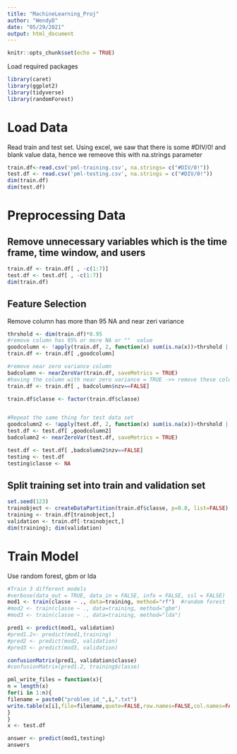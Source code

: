 ```yaml
---
title: "MachineLearning_Proj"
author: "WendyD"
date: "05/29/2021"
output: html_document
---
```


```r
knitr::opts_chunk$set(echo = TRUE)
```

Load required packages
```r
library(caret)
library(ggplot2)
library(tidyverse)
library(randomForest)
```

# Load Data

Read train and test set. Using excel, we saw that there is some #DIV/0! and blank value data, hence we remeove this with na.strings parameter 
```r
train.df<-read.csv('pml-training.csv', na.strings= c("#DIV/0!")) 
test.df <- read.csv('pml-testing.csv', na.strings = c("#DIV/0!"))
dim(train.df)
dim(test.df)
```

# Preprocessing Data

## Remove unnecessary variables which is the time frame, time window, and users

```r
train.df <- train.df[ , -c(1:7)]
test.df <- test.df[ , -c(1:7)]
dim(train.df)

```

## Feature Selection

Remove column has more than 95 NA and near zeri variance

```r
thrshold <- dim(train.df)*0.95
#remove column has 95% or more NA or ""  value
goodcolumn <- !apply(train.df, 2, function(x) sum(is.na(x))>thrshold || sum(x=="")>thrshold)
train.df <- train.df[ ,goodcolumn]

#remove near zero variance column
badcolumn <- nearZeroVar(train.df, saveMetrics = TRUE)
#having the column with near zero variance = TRUE ->> remove these column
train.df <- train.df[ , badcolumn$nzv==FALSE]

train.df$classe <- factor(train.df$classe)


#Repeat the same thing for test data set
goodcolumn2 <- !apply(test.df, 2, function(x) sum(is.na(x))>thrshold || sum(x=="")>thrshold)
test.df <- test.df[ ,goodcolumn2]
badcolumn2 <- nearZeroVar(test.df, saveMetrics = TRUE)

test.df <- test.df[ ,badcolumn2$nzv==FALSE]
testing <- test.df
testing$classe <- NA

```

## Split training set into train and validation set

```r
set.seed(123)
trainobject <- createDataPartition(train.df$classe, p=0.8, list=FALSE)
training <- train.df[trainobject,]
validation <- train.df[-trainobject,]
dim(training); dim(validation)
```



# Train Model
Use random forest, gbm or lda


```r
#Train 3 different models
#verbose(data_out = TRUE, data_in = FALSE, info = FALSE, ssl = FALSE)
mod1 <- train(classe ~ ., data=training, method="rf")  #random forest
#mod2 <- train(classe ~ ., data=training, method="gbm")
#mod3 <- train(classe ~ ., data=training, method="lda")

pred1 <- predict(mod1, validation)
#pred1.2<- predict(mod1,training)
#pred2 <- predict(mod2, validation)
#pred3 <- predict(mod3, validation)
```




```r
confusionMatrix(pred1, validation$classe)
#confusionMatrix(pred1.2, training$classe)

```

```r
pml_write_files = function(x){
n = length(x)
for(i in 1:n){
filename = paste0("problem_id_",i,".txt")
write.table(x[i],file=filename,quote=FALSE,row.names=FALSE,col.names=FALSE)
}
}
x <- test.df

answer <- predict(mod1,testing)
answers
```
